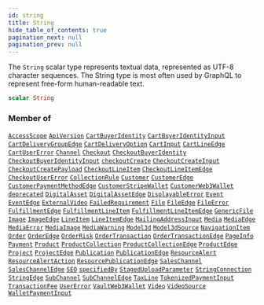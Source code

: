 ```yaml
---
id: string
title: String
hide_table_of_contents: true
pagination_next: null
pagination_prev: null
---
```








The `String` scalar type represents textual data, represented as UTF-8 character sequences. The String type is most often used by GraphQL to represent free-form human-readable text.

```graphql
scalar String
```




### Member of

[`AccessScope`](/objects/access-scope)  <Badge class="secondary" text="object"/><Bullet />[`ApiVersion`](/objects/api-version)  <Badge class="secondary" text="object"/><Bullet />[`CartBuyerIdentity`](/objects/cart-buyer-identity)  <Badge class="secondary" text="object"/><Bullet />[`CartBuyerIdentityInput`](/inputs/cart-buyer-identity-input)  <Badge class="secondary" text="input"/><Bullet />[`CartDeliveryGroupEdge`](/objects/cart-delivery-group-edge)  <Badge class="secondary" text="object"/><Bullet />[`CartDeliveryOption`](/objects/cart-delivery-option)  <Badge class="secondary" text="object"/><Bullet />[`CartInput`](/inputs/cart-input)  <Badge class="secondary" text="input"/><Bullet />[`CartLineEdge`](/objects/cart-line-edge)  <Badge class="secondary" text="object"/><Bullet />[`CartUserError`](/objects/cart-user-error)  <Badge class="secondary" text="object"/><Bullet />[`Channel`](/interfaces/channel)  <Badge class="secondary" text="interface"/><Bullet />[`Checkout`](/objects/checkout)  <Badge class="secondary" text="object"/><Bullet />[`CheckoutBuyerIdentity`](/objects/checkout-buyer-identity)  <Badge class="secondary" text="object"/><Bullet />[`CheckoutBuyerIdentityInput`](/inputs/checkout-buyer-identity-input)  <Badge class="secondary" text="input"/><Bullet />[`checkoutCreate`](/mutations/checkout-create)  <Badge class="secondary" text="mutation"/><Bullet />[`CheckoutCreateInput`](/inputs/checkout-create-input)  <Badge class="secondary" text="input"/><Bullet />[`CheckoutCreatePayload`](/objects/checkout-create-payload)  <Badge class="secondary" text="object"/><Bullet />[`CheckoutLineItem`](/objects/checkout-line-item)  <Badge class="secondary" text="object"/><Bullet />[`CheckoutLineItemEdge`](/objects/checkout-line-item-edge)  <Badge class="secondary" text="object"/><Bullet />[`CheckoutUserError`](/objects/checkout-user-error)  <Badge class="secondary" text="object"/><Bullet />[`CollectionRule`](/objects/collection-rule)  <Badge class="secondary" text="object"/><Bullet />[`Customer`](/objects/customer)  <Badge class="secondary" text="object"/><Bullet />[`CustomerEdge`](/objects/customer-edge)  <Badge class="secondary" text="object"/><Bullet />[`CustomerPaymentMethodEdge`](/objects/customer-payment-method-edge)  <Badge class="secondary" text="object"/><Bullet />[`CustomerStripeWallet`](/objects/customer-stripe-wallet)  <Badge class="secondary" text="object"/><Bullet />[`CustomerWeb3Wallet`](/objects/customer-web-3-wallet)  <Badge class="secondary" text="object"/><Bullet />[`deprecated`](/directives/deprecated)  <Badge class="secondary" text="directive"/><Bullet />[`DigitalAsset`](/objects/digital-asset)  <Badge class="secondary" text="object"/><Bullet />[`DigitalAssetEdge`](/objects/digital-asset-edge)  <Badge class="secondary" text="object"/><Bullet />[`DisplayableError`](/interfaces/displayable-error)  <Badge class="secondary" text="interface"/><Bullet />[`Event`](/interfaces/event)  <Badge class="secondary" text="interface"/><Bullet />[`EventEdge`](/objects/event-edge)  <Badge class="secondary" text="object"/><Bullet />[`ExternalVideo`](/objects/external-video)  <Badge class="secondary" text="object"/><Bullet />[`FailedRequirement`](/objects/failed-requirement)  <Badge class="secondary" text="object"/><Bullet />[`File`](/interfaces/file)  <Badge class="secondary" text="interface"/><Bullet />[`FileEdge`](/objects/file-edge)  <Badge class="secondary" text="object"/><Bullet />[`FileError`](/objects/file-error)  <Badge class="secondary" text="object"/><Bullet />[`FulfillmentEdge`](/objects/fulfillment-edge)  <Badge class="secondary" text="object"/><Bullet />[`FulfillmentLineItem`](/objects/fulfillment-line-item)  <Badge class="secondary" text="object"/><Bullet />[`FulfillmentLineItemEdge`](/objects/fulfillment-line-item-edge)  <Badge class="secondary" text="object"/><Bullet />[`GenericFile`](/objects/generic-file)  <Badge class="secondary" text="object"/><Bullet />[`Image`](/objects/image)  <Badge class="secondary" text="object"/><Bullet />[`ImageEdge`](/objects/image-edge)  <Badge class="secondary" text="object"/><Bullet />[`LineItem`](/objects/line-item)  <Badge class="secondary" text="object"/><Bullet />[`LineItemEdge`](/objects/line-item-edge)  <Badge class="secondary" text="object"/><Bullet />[`MailingAddressInput`](/inputs/mailing-address-input)  <Badge class="secondary" text="input"/><Bullet />[`Media`](/interfaces/media)  <Badge class="secondary" text="interface"/><Bullet />[`MediaEdge`](/objects/media-edge)  <Badge class="secondary" text="object"/><Bullet />[`MediaError`](/objects/media-error)  <Badge class="secondary" text="object"/><Bullet />[`MediaImage`](/objects/media-image)  <Badge class="secondary" text="object"/><Bullet />[`MediaWarning`](/objects/media-warning)  <Badge class="secondary" text="object"/><Bullet />[`Model3d`](/objects/model-3-d)  <Badge class="secondary" text="object"/><Bullet />[`Model3dSource`](/objects/model-3-d-source)  <Badge class="secondary" text="object"/><Bullet />[`NavigationItem`](/objects/navigation-item)  <Badge class="secondary" text="object"/><Bullet />[`Order`](/objects/order)  <Badge class="secondary" text="object"/><Bullet />[`OrderEdge`](/objects/order-edge)  <Badge class="secondary" text="object"/><Bullet />[`OrderRisk`](/objects/order-risk)  <Badge class="secondary" text="object"/><Bullet />[`OrderTransaction`](/objects/order-transaction)  <Badge class="secondary" text="object"/><Bullet />[`OrderTransactionEdge`](/objects/order-transaction-edge)  <Badge class="secondary" text="object"/><Bullet />[`PageInfo`](/objects/page-info)  <Badge class="secondary" text="object"/><Bullet />[`Payment`](/objects/payment)  <Badge class="secondary" text="object"/><Bullet />[`Product`](/objects/product)  <Badge class="secondary" text="object"/><Bullet />[`ProductCollection`](/objects/product-collection)  <Badge class="secondary" text="object"/><Bullet />[`ProductCollectionEdge`](/objects/product-collection-edge)  <Badge class="secondary" text="object"/><Bullet />[`ProductEdge`](/objects/product-edge)  <Badge class="secondary" text="object"/><Bullet />[`Project`](/objects/project)  <Badge class="secondary" text="object"/><Bullet />[`ProjectEdge`](/objects/project-edge)  <Badge class="secondary" text="object"/><Bullet />[`Publication`](/objects/publication)  <Badge class="secondary" text="object"/><Bullet />[`PublicationEdge`](/objects/publication-edge)  <Badge class="secondary" text="object"/><Bullet />[`ResourceAlert`](/objects/resource-alert)  <Badge class="secondary" text="object"/><Bullet />[`ResourceAlertAction`](/objects/resource-alert-action)  <Badge class="secondary" text="object"/><Bullet />[`ResourcePublicationEdge`](/objects/resource-publication-edge)  <Badge class="secondary" text="object"/><Bullet />[`SalesChannel`](/objects/sales-channel)  <Badge class="secondary" text="object"/><Bullet />[`SalesChannelEdge`](/objects/sales-channel-edge)  <Badge class="secondary" text="object"/><Bullet />[`SEO`](/objects/seo)  <Badge class="secondary" text="object"/><Bullet />[`specifiedBy`](/directives/specified-by)  <Badge class="secondary" text="directive"/><Bullet />[`StagedUploadParameter`](/objects/staged-upload-parameter)  <Badge class="secondary" text="object"/><Bullet />[`StringConnection`](/objects/string-connection)  <Badge class="secondary" text="object"/><Bullet />[`StringEdge`](/objects/string-edge)  <Badge class="secondary" text="object"/><Bullet />[`SubChannel`](/objects/sub-channel)  <Badge class="secondary" text="object"/><Bullet />[`SubChannelEdge`](/objects/sub-channel-edge)  <Badge class="secondary" text="object"/><Bullet />[`TaxLine`](/objects/tax-line)  <Badge class="secondary" text="object"/><Bullet />[`TokenizedPaymentInput`](/inputs/tokenized-payment-input)  <Badge class="secondary" text="input"/><Bullet />[`TransactionFee`](/objects/transaction-fee)  <Badge class="secondary" text="object"/><Bullet />[`UserError`](/objects/user-error)  <Badge class="secondary" text="object"/><Bullet />[`VaultWeb3Wallet`](/objects/vault-web-3-wallet)  <Badge class="secondary" text="object"/><Bullet />[`Video`](/objects/video)  <Badge class="secondary" text="object"/><Bullet />[`VideoSource`](/objects/video-source)  <Badge class="secondary" text="object"/><Bullet />[`WalletPaymentInput`](/inputs/wallet-payment-input)  <Badge class="secondary" text="input"/>



